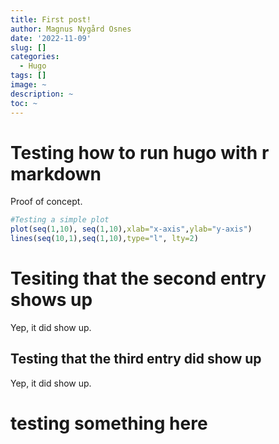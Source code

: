 ```yaml
---
title: First post!
author: Magnus Nygård Osnes
date: '2022-11-09'
slug: []
categories:
  - Hugo
tags: []
image: ~
description: ~
toc: ~
---
```


# Testing how to run hugo with r markdown



Proof of concept. 


```r
#Testing a simple plot
plot(seq(1,10), seq(1,10),xlab="x-axis",ylab="y-axis")
lines(seq(10,1),seq(1,10),type="l", lty=2)
```


# Tesiting that the second entry shows up
Yep, it did show up.

## Testing that the third entry did show up
Yep, it did show up. 

# testing something here

